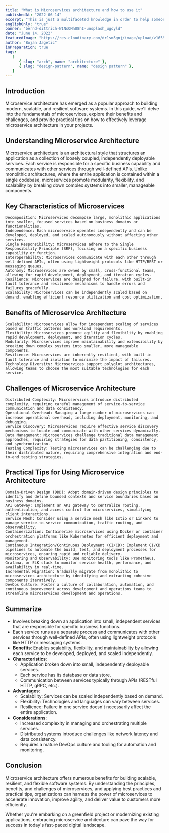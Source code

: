 ```yaml
---
title: "What is Microservices architecture and how to use it"
publishedAt: "2022-06-14"
excerpt: "This is just a multifaceted knowledge in order to help someone looking for conceptual things in one place."
englishOnly: "true"
banner: "bernd-dittrich-W1NsOMhU8hI-unsplash_ugoyld"
date: "June 14, 2022"
featuredImage: "https://res.cloudinary.com/dr1sm5gnj/image/upload/v1655215250/igutech/blogs/sharon-mccutcheon-BucjGtyv58A-unsplash_elrktb.jpg"
author: "Bojan Jagetic"
inPreparation: true
tags:
   [
      { slug: "arch", name: "architecture" },
      { slug: "design-pattern", name: "design pattern" },
   ]
---
```


## Introduction

Microservice architecture has emerged as a popular approach to building modern, scalable, and resilient software systems. In this guide, we'll delve into the fundamentals of microservices, explore their benefits and challenges, and provide practical tips on how to effectively leverage microservice architecture in your projects.

## Understanding Microservice Architecture

Microservice architecture is an architectural style that structures an application as a collection of loosely coupled, independently deployable services. Each service is responsible for a specific business capability and communicates with other services through well-defined APIs. Unlike monolithic architectures, where the entire application is contained within a single codebase, microservices promote modularity, flexibility, and scalability by breaking down complex systems into smaller, manageable components.

<CloudinaryImage
   src='https://res.cloudinary.com/dr1sm5gnj/image/upload/v1708598572/igutech/blogs/resources/micro-vs-monolith-1056x599_nv9m50.jpg'
   text='Monolith vs Microservices'
   alt='Monolith vs Microservices'
/>    

## Key Characteristics of Microservices

    Decomposition: Microservices decompose large, monolithic applications into smaller, focused services based on business domains or functionalities.
    Independence: Each microservice operates independently and can be developed, deployed, and scaled autonomously without affecting other services.
    Single Responsibility: Microservices adhere to the Single Responsibility Principle (SRP), focusing on a specific business capability or function.
    Interoperability: Microservices communicate with each other through well-defined APIs, often using lightweight protocols like HTTP/REST or messaging queues.
    Autonomy: Microservices are owned by small, cross-functional teams, allowing for rapid development, deployment, and iteration cycles.
    Resilience: Microservices are designed for failure, with built-in fault tolerance and resilience mechanisms to handle errors and failures gracefully.
    Scalability: Microservices can be independently scaled based on demand, enabling efficient resource utilization and cost optimization.

## Benefits of Microservice Architecture

    Scalability: Microservices allow for independent scaling of services based on traffic patterns and workload requirements.
    Flexibility: Microservices promote agility and flexibility by enabling rapid development, deployment, and iteration cycles.
    Modularity: Microservices improve maintainability and extensibility by breaking down complex systems into smaller, more manageable components.
    Resilience: Microservices are inherently resilient, with built-in fault tolerance and isolation to minimize the impact of failures.
    Technology Diversity: Microservices support polyglot architectures, allowing teams to choose the most suitable technologies for each service.

## Challenges of Microservice Architecture

    Distributed Complexity: Microservices introduce distributed complexity, requiring careful management of service-to-service communication and data consistency.
    Operational Overhead: Managing a large number of microservices can increase operational overhead, including deployment, monitoring, and debugging.
    Service Discovery: Microservices require effective service discovery mechanisms to locate and communicate with other services dynamically.
    Data Management: Microservices challenge traditional data management approaches, requiring strategies for data partitioning, consistency, and synchronization.
    Testing Complexity: Testing microservices can be challenging due to their distributed nature, requiring comprehensive integration and end-to-end testing strategies.

## Practical Tips for Using Microservice Architecture

    Domain-Driven Design (DDD): Adopt domain-driven design principles to identify and define bounded contexts and service boundaries based on business domains.
    API Gateway: Implement an API gateway to centralize routing, authentication, and access control for microservices, simplifying client interactions.
    Service Mesh: Consider using a service mesh like Istio or Linkerd to manage service-to-service communication, traffic routing, and observability.
    Containerization: Containerize microservices using Docker or container orchestration platforms like Kubernetes for efficient deployment and management.
    Continuous Integration/Continuous Deployment (CI/CD): Implement CI/CD pipelines to automate the build, test, and deployment processes for microservices, ensuring rapid and reliable delivery.
    Monitoring and Observability: Use monitoring tools like Prometheus, Grafana, or ELK stack to monitor service health, performance, and availability in real-time.
    Incremental Migration: Gradually migrate from monolithic to microservices architecture by identifying and extracting cohesive components iteratively.
    DevOps Culture: Foster a culture of collaboration, automation, and continuous improvement across development and operations teams to streamline microservices development and operations.

## Summarize
- Involves breaking down an application into small, independent services that are responsible for specific business functions.
- Each service runs as a separate process and communicates with other services through well-defined APIs, often using lightweight protocols like HTTP or messaging systems.
- **Benefits**: Enables scalability, flexibility, and maintainability by allowing each service to be developed, deployed, and scaled independently.
- **Characteristics**:
    - Application broken down into small, independently deployable services.
    - Each service has its database or data store.
    - Communication between services typically through APIs (RESTful HTTP, gRPC, etc.).
- **Advantages**:
    - Scalability: Services can be scaled independently based on demand.
    - Flexibility: Technologies and languages can vary between services.
    - Resilience: Failure in one service doesn't necessarily affect the entire application.
- **Considerations**:
    - Increased complexity in managing and orchestrating multiple services.
    - Distributed systems introduce challenges like network latency and data consistency.
    - Requires a mature DevOps culture and tooling for automation and monitoring.

## Conclusion

Microservice architecture offers numerous benefits for building scalable, resilient, and flexible software systems. By understanding the principles, benefits, and challenges of microservices, and applying best practices and practical tips, organizations can harness the power of microservices to accelerate innovation, improve agility, and deliver value to customers more efficiently.

Whether you're embarking on a greenfield project or modernizing existing applications, embracing microservice architecture can pave the way for success in today's fast-paced digital landscape.